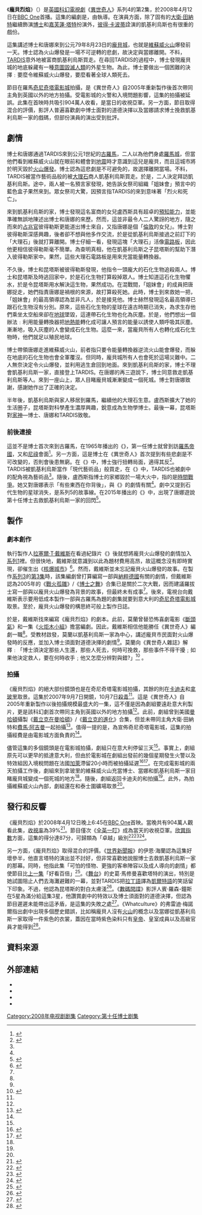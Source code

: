 {{noteTA
|1=zh-tw:彼得·卡波蒂;zh-cn:彼得·卡帕尔蒂;
}}
{{Infobox Doctor Who episode
|number = 190
|serial_name= 龐貝烈焰 <br/>The Fires of Pompeii
|show=DW
|image=
|caption= 
|type=episode
|doctor=[[大衛·田納特|大衛·田納特]]（第10任博士）
|companion=[[嘉芙蓮·塔特|嘉芙蓮·塔特]]（當娜·諾布）
|guests=
*彼得·卡波蒂 - 凱基利烏斯
*特蕾西·爾茲 - 瑪莉亞 
*菲里·戴維 - 彼得勒斯
*弗朗索瓦·潘多爾夫  - 昆塔斯
*弗朗西斯卡·福勒 - 盧西斯
*凱倫·吉蘭 - 「姐妹會」女祭師
|writer=占士·莫蘭
|director=科林·傑夫
|script_editor=拜恩·明欽
|producer=菲爾·歌連臣
|executive_producer=[[拉塞爾·T·戴維斯|拉塞爾·T·戴維斯]]<br />祖利亞·加德納
|composer=馬瑞·高德
|production_code=4.3<ref name="DWMSE"/>
|length=50分鐘
|date=2008年4月12日
|preceding=[[同謀_(異世奇人)|同謀]]
|following=[[渥德星球|渥德星球]]
|series=[[異世奇人_(系列4)|系列4]]
}}
《'''龐貝烈焰'''》（{{lang|en|The Fires of Pompeii}}）是[[英國|英國]][[科幻|科幻]][[電視劇|電視劇]]《[[異世奇人|異世奇人]]》系列4的第2集，於2008年4月12日在[[BBC_One|BBC One]]首播。這集的編劇是{{link-en|占士·莫蘭|James Moran (writer)}}，由{{link-en|科林·傑夫|Colin Teague}}執導。在演員方面，除了固有的[[大衛·田納特|大衛·田納特]]繼續飾演[[博士_(異世奇人)|博士]]和[[嘉芙蓮·塔特|嘉芙蓮·塔特]]扮演{{link-en|當娜·諾布|Donna Noble}}外，[[彼得·卡帕尔蒂|彼得·卡波蒂]]詮演的凱基利烏斯也有很重的戲份。

這集講述博士和唐娜來到公元79年8月23日的[[龐貝城|龐貝城]]，也就是[[維蘇威火山|維蘇威火山]]爆發前一天。博士認為火山爆發是一場不可逆轉的悲劇，故決定與當娜離開。不料，[[TARDIS|TARDIS]]意外地被富商凱基利烏斯買走。在尋回TARDIS的過程中，博士發現龐貝城的地底躲藏有一種[[外星生命入侵|意圖毀滅人類]]的外星生物。為此，博士要做出一個困難的決擇﹕要麼令維蘇威火山爆發，要麼看著全球人類死去。

節目在羅馬[[奇尼奇塔|奇尼奇塔電影城]]拍攝，是《異世奇人》自2005年重新製作後首次帶同主角到英國以外的地方拍攝。受電影城的火警和入境問題影響，這集的拍攝被延誤。此集在首映時共吸引904萬人收看，是當日的收視亞軍。另一方面，節目取得混合的評價，影評人普遍喜歡劇中博士面對的道德決擇以及當娜請求博士挽救凱基利烏斯一家的戲碼，但部份演員的演出受到批評。

==劇情==
博士和唐娜通過TARDIS來到公元1世紀的[[古羅馬|古羅馬]]，二人以為他們身處[[羅馬城|羅馬城]]，但當他們看到維蘇威火山就在眼前和體會到[[地震|地震]]時才意識到這兒是龐貝，而且這城市將於明天毀於[[火山爆發|火山爆發]]。博士認為這悲劇是不可避免的，故選擇離開當場。不料，TARDIS被當作藝術品般的被[[大理石|大理石]]商人凱基利烏斯買走。於是，二人決定拜訪凱基利烏斯。途中，兩人被一名預言家發現，她告訴女祭司組織「姐妹會」預言中的藍色盒子果然來到。眾女祭司大驚，因預言指TARDIS的來到意味著「烈火和死亡」。

來到凱基利烏斯的家，博士發現這名富商的女兒盧西斯具有超卓的[[預知|預知能力]]，並能準確無誤地陳述出博士和唐娜的來歷。然而，這並非最令人二人驚訝的地方，隨之而來的[[占兆官|占兆官]]彼得勒斯更能道出博士來自{{link-en|嘉勒弗雷星|Gallifrey}}，又指唐娜是個「[[倫敦|倫敦]]的女兒」。博士對彼得勒斯深感興趣，後者卻不想與他多作交流，於是從凱基利烏斯接過之前訂下的「大理石」後就打算離開。博士仔細一看，發現這塊「大理石」活像[[電路板|電路板]]，因此他更相信彼得勒斯毫不簡單。為查明真相，他在凱基利烏斯之子昆塔斯的幫助下潛入彼得勒斯家中。果然，這些大理石電路板是用來充當能量轉換器。

不久後，博士和昆塔斯被彼得勒斯發現，他指令一頭龐大的石化生物追殺兩人。博士和昆塔斯及時逃回家中，於是石化生物打算殺掉眾人。博士知道這石化生物懼水，於是令昆塔斯用水解決這生物，果然成功。在混戰間，「姐妹會」的成員把唐娜捉走，她們指責唐娜是禍根的來源，故打算殺死她。此時，博士到來救她一把，「姐妹會」的最高領導認為並非凡人，於是接見他。博士赫然發現這名最高領導已跟石化生物沒有分別。原來，這些石化生物的星球在遠古時期已消失，為求生存他們乘坐太空船來卻在[[地球|地球]]墜毀，這連帶石化生物也化為灰塵。於是，他們想出一個辦法﹕利用能量轉換器把[[地熱能|地熱能]]轉化成可讓人預言的能量以誘使人類呼吸其灰塵。漸漸地，吸入灰塵的人會變成石化生物。這麼一來，當龐貝所有人也轉化成石化生物時，他們就足以殖民地球。

博士帶領唐娜走進維蘇威火山，前者指只要令能量轉換器逆流火山能會爆發，而躲在地底的石化生物也會全軍覆沒。但同時，龐貝城所有人也會死於這場災難中。二人無奈決定令火山爆發，並利用逃生倉回到地面。來到凱基利烏斯的家，博士不理會凱基利烏斯一家，直接登上TARDIS。在唐娜的再三遊說下，博士同意救走凱基利烏斯等人。來到一座山上，眾人目睹龐貝城漸漸變成一個死城。博士對唐娜致謝，感謝她作出了正確的決定。

半年後，凱基利烏斯與家人移居到羅馬，繼續他的大理石生意。盧西斯擴大了她的生活圈子，昆塔斯對科學產生濃厚興趣，銳意成為生物學博士。最後一幕，昆塔斯對[[家神|家神]]—博士、唐娜和TARDIS致敬。

===前後連接===
這並不是博士首次來到古羅馬，在1965年播出的《{{link-en|羅馬人 (異世奇人)|The Romans (Doctor Who)|羅馬人}}》，第一任博士就曾到訪[[羅馬帝國|羅馬帝國]]，又和[[尼祿|尼祿]]會面<ref name="DWMSE">{{cite journal|last=Pixley|first=Andrew|date=2008-08-14|title=The Fires of Pompeii|journal=Doctor Who Magazine|publisher=Panini Comics|volume=The Doctor Who Companion: Series Four|issue=Special Edition 20}}</ref>。另一方面，這是博士在《異世奇人》首次提到有些悲劇是不可改變的，否則會後患無窮。在《{{link-en|火星之水|The Waters of Mars}}》中，博士強行扭轉局面，適得其反<ref>{{Cite book|last=Burk|first=Graeme|last2=Smith?|first2=Robert|title=Who Is the Doctor: The Unofficial Guide to Doctor Who-The New Series|url=https://archive.org/details/whoisdoctorunoff0000burk|edition=1st|date=6-3-2012|publisher=ECW Press|isbn=1-55022-984-2|pages=[https://archive.org/details/whoisdoctorunoff0000burk/page/258 258]-259}}</ref>。TARDIS被凱基利烏斯當作「現代藝術品」般買走，在《{{link-en|城市之死|City of Death}}》中，TARDIS也被劇中的配角視為藝術品<ref name="DWMSE"/>。隨後，盧西斯指博士的家鄉毀於一場大火中，指的是[[時間戰爭|時間戰爭]]。她又對唐娜表示「有些東西在你背後」，與《{{link-en|向左轉|Turn Left (Doctor Who)}}》的劇情有關<ref name="DWMSE"/>。劇中又提到石代生物的星球消失，是系列5的故事線。在2015年播出的《{{link-en|死去的女孩|The Girl Who Died}}》中，出現了唐娜遊說第十任博士去救凱基利烏斯一家的回閃<ref>{{Cite news| url = http://www.radiotimes.com/news/2015-10-17/david-tennant-makes-surprise-cameo-in-doctor-who-flashback| title = David Tennant makes surprise cameo in Doctor Who flashback| date = 2015-10-17| accessdate = 2015-10-20| publisher = Radio Times| archive-date = 2020-10-21| archive-url = https://web.archive.org/web/20201021225144/https://www.radiotimes.com/news/2015-10-17/david-tennant-makes-surprise-cameo-in-doctor-who-flashback/| dead-url = no}}</ref>。

==製作==
===劇本創作===
執行製作人[[拉塞爾·T·戴維斯|拉塞爾·T·戴維斯]]在看過紀錄片《{{link-en|龐貝﹕最後一天|Pompeii: The Last Day}}》後就想將龐貝火山爆發的劇情加入[[異世奇人_(系列1)|系列1]]裡。但很快地，戴維斯就意識到以此為題材費用高昂，故這概念沒有即時實現，卻催生出《[[核爆城市|核爆城市]]》<ref name="beief">{{cite web|url = http://www.shannonsullivan.com/drwho/serials/2008b.html|title = New Series Episodes 46:The Fires Of Pompeii|publisher = Doctor Who: A Brief History Of Time (Travel)|date = 6-7-2014|accessdate = 2015-10-20|archive-date = 2013-11-04|archive-url = https://web.archive.org/web/20131104165138/http://www.shannonsullivan.com/drwho/serials/2008b.html|dead-url = no}}</ref>。然而，戴維斯並未忘記龐貝火山爆發的故事。在製作[[異世奇人_(系列3)|系列3]]的[[勇救莎翁_(神秘博士)|第3集]]時，該集編劇{{link-en|加雷恩·羅拔士|Gareth Roberts (writer)}}曾打算編寫一部與[[納粹德國|納粹德國]]有關的劇情，但戴維斯認為2005年的《[[戰火孤雛|戰火孤雛]]》/《[[博士之舞|博士之舞]]》合集已是關於二次大戰，因而建議羅拔士寫一部與以龐貝火山爆發為背景的故事，但最終未有成事<ref name="beief"/>。後來，電視台向戴維斯表示要用低成本製作一部與古羅馬為題的劇集就要到意大利的[[奇尼奇塔|奇尼奇塔電影城]]取景。至於，龐貝火山爆發的構思終可般上製作日誌。

於是，戴維斯找來{{link-en|占士·莫蘭|James Moran (writer)}}編寫《龐貝烈焰》的劇本。此前，莫蘭曾替恐怖喜劇電影《[[斷頭氣|斷頭氣]]》和一集《[[火炬木小組|火炬木小組]]》擔當編劇。因此，戴維斯相信他能勝任《異世奇人》編劇一職<ref name="beief"/>。受教材{{link-en|劍橋拉丁語課程|Cambridge Latin Course}}啟發，莫蘭以凱基利烏斯一家為中心，講述龐貝市民面對火山爆發時的反應，並加入博士須面對道德決擇的劇情<ref name="beief"/>。莫蘭向《異世奇人雜誌》解釋﹕「博士須決定那些人生還，那些人死去，何時可挽救，那些事件不得干擾﹔如果他決定救人，要在何時收手﹔他又怎麼分辨對與錯?」<ref name="DWM394">{{Cite journal|last=Spilsbury|first=Tom|date=April 2008|title=The Gallifrey Guardian: Series Four Episode 2: The Fires of Pompeii: Volcano Day!|journal=Doctor Who Magazine|publisher=Panini Publishing Ltd|location=Tunbridge Wells, Kent|issue=394|pages=8–9}}</ref> 。

===拍攝===
《龐貝烈焰》的絕大部份鏡頭也是在奇尼奇塔電影城拍攝，其餘的則在[[卡迪夫|卡迪夫]]和[[拿玻里|拿玻里]]取景。這集於2007年9月7日開鏡，10月7日[[殺青|殺青]]<ref name="DWMSE"/>。這是《異世奇人》自2005年重新製作以後拍攝規模最盛大的一集，這不僅是因為劇組要遠赴意大利製片，更是該科幻劇首次帶同主角到英國以外的地方拍攝<ref name="DWMSE"/>。此前，劇組曾到美國[[曼哈頓|曼哈頓]]攝製《[[戴立克在曼哈頓|戴立克在曼哈頓]]》/《[[戴立克的進化|戴立克的進化]]》合集，但並未帶同主角大衛·田納特和[[費馬·阿吉曼|費馬·阿吉曼]]一起拍攝<ref>{{cite episode |title=A New York Story |series=Doctor Who Confidential |network=BBC |station=BBC Three |airdate=2008-04-21 |season=3 |number=4  }}</ref>。值得一提的是，為宣佈奇尼奇塔電影城，這集的拍攝經費是由電影城方面負責的<ref name="DWM394" />。

儘管這集的多個鏡頭是在電影城拍攝，劇組只在意大利停留三天<ref name="DWMSE"/>。事實上，劇組原先可以更早的抵達意大利，但由於電影城在劇組出發前的幾個星期發生火警以及特效組因入境稅問題在法國[[加萊|加萊]]滯留20小時而被拍攝延遲<ref>{{Cite news| url = http://www.digitalspy.co.uk/cult/a71008/doctor-who-rome-set-hit-by-fire.html| title = 'Doctor Who' Rome set hit by fire| date = 11-08-2007| accessdate = 11-08-2007| publisher = Digital Spy| archive-date = 2008-05-17| archive-url = https://web.archive.org/web/20080517003016/http://www.digitalspy.co.uk/cult/a71008/doctor-who-rome-set-hit-by-fire.html| dead-url = no}}</ref><ref>{{cite episode |title=The Italian Job |series=Doctor Who Confidential |network=BBC |station=BBC Three |airdate=2008-04-12 |season=4 |number=2  }}</ref>。在完成電影城的兩天拍攝工作後，劇組來到拿玻里的維蘇威火山充當博士、當娜和凱基利烏斯一家目睹龐貝城變成一個死城的地方<ref name="DWMSE"/>。隨後，劇組返回卡迪夫的{{link-en|上布製作室|Upper Boat Studios}}和{{link-en|國家健康與和平會堂|Temple of Peace, Cardiff}}拍攝<ref name="DWMSE"/>。此外，為拍攝維蘇威火山內部，劇組還在{{link-en|京維石礦場|Clearwell Caves}}和泰士圍礦場取景<ref name="DWMSE"/>。

==發行和反響==
《龐貝烈焰》於2008年4月12日晚上6:45在[[BBC_One|BBC One]]首映。當晚共有904萬人觀看此集，[[收視率|收視率]]為39%<ref>{{cite journal |title=Doctor Who is the No.1 show on television:offical! | journal=Doctor Who Magazine |date=Sep 2007 | issue=399|pages=11}}</ref>。節目僅次《[[全英一叮|全英一叮]]》成為當天的收視亞軍。[[欣賞指數|欣賞指數]]方面，這集的得分達87分，可歸類為「卓越」級別<ref name="FOPAI">{{cite web|url=http://www.doctorwhonews.net/2008/04/fires-of-pompeii-ai-and-digital-ratings_1952.html|date=13 April 2008|accessdate=9 July 2011|first=Matt|last=Hilton|publisher=The Doctor Who News Page|title=Fires of Pompeii - AI and Digital ratings|archive-date=2018-10-06|archive-url=https://web.archive.org/web/20181006113110/http://www.doctorwhonews.net/2008/04/fires-of-pompeii-ai-and-digital-ratings_1952.html|dead-url=no}}</ref><ref name="FOPON">{{cite web|url=http://www.doctorwhonews.net/2008/04/fires-of-pompeii-overnight-ratings_4762.html|date=13 April 2008|accessdate=9 July 2011|first=Matt|last=Hilton|publisher=The Doctor Who News Page|title=Fires of Pompeii - Overnight Ratings|archive-date=2018-10-06|archive-url=https://web.archive.org/web/20181006113114/http://www.doctorwhonews.net/2008/04/fires-of-pompeii-overnight-ratings_4762.html|dead-url=no}}</ref><ref>{{cite web|date=23 April 2008|accessdate=9 July 2011|first=Matt|last=Hilton|publisher=The Doctor Who News Page|title=Fires of Pompeii - Final Ratings|url=http://www.doctorwhonews.net/2008/04/fires-of-pompeii-final-ratings_3550.html|archive-date=2012-04-01|archive-url=https://web.archive.org/web/20120401023214/http://www.doctorwhonews.net/2008/04/fires-of-pompeii-final-ratings_3550.html|dead-url=no}}</ref>。

另一方面，《龐貝烈焰》取得混合的評價。《[[世界新聞報|世界新聞報]]》的伊恩·海蘭認為這集好壞參半，他直言塔特的演出並不討好，但非常喜歡她說服博士去救凱基利烏斯一家的那幕。同時，他指此集「可怕的怪物、更強的客串陣容以及成人導向的劇情」都使節目比[[同謀_(異世奇人)|上一集]]「好看百倍」<ref>{{cite web|url=http://blogs.notw.co.uk/hyland/2008/04/britains-grot-t.html#more|title=Britain's Grot Talent|last=Hyland|first=Ian|date=2008-04-13|publisher=News of the World|accessdate=2008-04-14|archiveurl=https://web.archive.org/web/20080416152916/http://blogs.notw.co.uk/hyland/2008/04/britains-grot-t.html#more|archivedate=2008-04-16|deadurl=yes}}</ref>。《[[舞台_(報紙)|舞台]]》的史葛·馬修曼喜歡塔特的演出，特別是她試圖阻止人們去海灘避難的一幕，並對TARDIS把[[拉丁語|拉丁語]]譯為[[凱爾特語族|凱爾特語]]的笑話留下印象。不過，他認為昆塔斯的對白太膚淺<ref>{{cite web|url=http://blogs.thestage.co.uk/tvtoday/2008/04/doctor-who-42-the-fires-of-pompeii/|title=Doctor Who 4.2: The Fires of Pompeii|last=Matthewman|first=Scott|date=2008-04-13|publisher=The Stage|accessdate=2008-04-14|deadurl=yes|archiveurl=https://web.archive.org/web/20080415002711/http://blogs.thestage.co.uk/tvtoday/2008/04/doctor-who-42-the-fires-of-pompeii/|archivedate=2008-04-15}}</ref>。《[[數碼間諜|數碼間諜]]》影評人賓·羅森-鐘斯在5星為滿分給這集3星，他讚賞劇中的特效以及博士須面對的道德決擇，但認為節目遲遲未能帶出這矛盾，是這集的失敗之處<ref>{{cite web|url=http://www.digitalspy.co.uk/cult/a93671/s04e02-the-fires-of-pompeii.html|title=S04E02: 'The Fires Of Pompeii'|last=Rawson-Jones|first=Ben|publisher=Digital Spy|date=12-4-2008|accessdate=2008-04-14|archive-date=2009-07-14|archive-url=https://web.archive.org/web/20090714233517/http://www.digitalspy.co.uk/cult/a93671/s04e02-the-fires-of-pompeii.html|dead-url=no}}</ref>。《Whatculture》的弗雷迪·梅諾爾指出劇中出現多個歷史錯誤，比如稱龐貝人沒有[[火山|火山]]的概念以及當娜從凱基利烏斯一家取得一件紫色的衣裳，蓋因在當時紫色染料只有[[羅馬皇帝|皇帝]]、皇室成員以及高級官員才能得到<ref>{{cite web|url=http://whatculture.com/tv/10-times-doctor-who-got-history-totally-wrong.php/9|title=10 Times Doctor Who Got History Totally Wrong|last=Freddie|first=Rochez|publisher=Digital Spy|date=2015-01-15|accessdate=2015-10-20|archive-date=2016-03-04|archive-url=https://web.archive.org/web/20160304045949/http://whatculture.com/tv/10-times-doctor-who-got-history-totally-wrong.php/9|dead-url=no}}</ref>。

==資料來源==
{{Reflist|2}}

==外部連結==
{{portal box|英國|電視劇}}
* {{BBCDWnew | year=2008 | id=S4_02 | title=The Fires of Pompeii }}
* {{Brief|id=2008b|title=The Fires of Pompeii |quotes=y}}
* {{Doctor Who RG|id=who_tv34|title=The Fires of Pompeii|quotes=y}}
* {{IMDB episode|1173173}}


{{Doctor Who episodes|N4}}

[[Category:2008年电视剧剧集|Category:2008年电视剧剧集]]
[[Category:第十任博士剧集|Category:第十任博士剧集]]